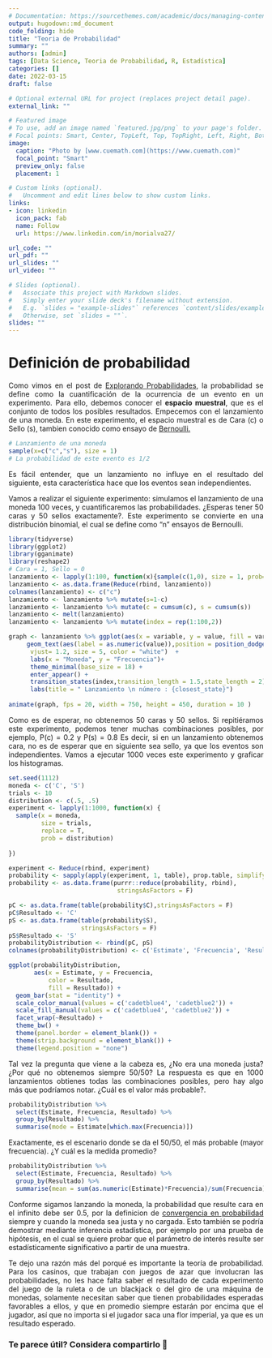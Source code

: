 ```yaml
---
# Documentation: https://sourcethemes.com/academic/docs/managing-content/
output: hugodown::md_document
code_folding: hide
title: "Teoria de Probabilidad"
summary: ""
authors: [admin]
tags: [Data Science, Teoria de Probabilidad, R, Estadística]
categories: []
date: 2022-03-15
draft: false

# Optional external URL for project (replaces project detail page).
external_link: ""

# Featured image
# To use, add an image named `featured.jpg/png` to your page's folder.
# Focal points: Smart, Center, TopLeft, Top, TopRight, Left, Right, BottomLeft, Bottom, BottomRight.
image:
  caption: "Photo by [www.cuemath.com](https://www.cuemath.com)"
  focal_point: "Smart"
  preview_only: false
  placement: 1

# Custom links (optional).
#   Uncomment and edit lines below to show custom links.
links:
- icon: linkedin
  icon_pack: fab
  name: Follow
  url: https://www.linkedin.com/in/morialva27/

url_code: ""
url_pdf: ""
url_slides: ""
url_video: ""

# Slides (optional).
#   Associate this project with Markdown slides.
#   Simply enter your slide deck's filename without extension.
#   E.g. `slides = "example-slides"` references `content/slides/example-slides.md`.
#   Otherwise, set `slides = ""`.
slides: ""
---
```

<div style="text-align: justify">

# Definición de probabilidad

Como vimos en el post de [Explorando Probabilidades](https://www.dmorialva.com/post/explorando-informacion/), la probabilidad se define como la cuantificación de la ocurrencia de un evento en un experimento. Para ello, debemos conocer el **espacio muestral**, que es el conjunto de todos los posibles resultados. Empecemos con el lanzamiento de una moneda. En este experimento, el espacio muestral es de Cara (c) o Sello (s), tambien conocido como ensayo de [Bernoulli.](https://es.wikipedia.org/wiki/Ensayo_de_Bernoulli#:~:text=En%20la%20teoría%20de%20probabilidad,en%20honor%20a%20Jakob%20Bernoulli.) 

```r
# Lanzamiento de una moneda
sample(x=c("c","s"), size = 1)
# La probabilidad de este evento es 1/2
```

Es fácil entender, que un lanzamiento no influye en el resultado del siguiente, esta característica hace que los eventos sean independientes. 

Vamos a realizar el siguiente experimento: simulamos el lanzamiento de una moneda 100 veces, y cuantificaremos las probabilidades. ¿Esperas tener 50 caras y 50 sellos exactamente?. Este experimento se convierte en una distribución binomial, el cual se define como "n" ensayos de Bernoulli.

```r
library(tidyverse)
library(ggplot2)
library(gganimate)
library(reshape2)
# Cara = 1, Sello = 0
lanzamiento <- lapply(1:100, function(x){sample(c(1,0), size = 1, prob=c(0.5,0.5))})
lanzamiento <- as.data.frame(Reduce(rbind, lanzamiento))
colnames(lanzamiento) <- c("c")
lanzamiento <- lanzamiento %>% mutate(s=1-c)
lanzamiento <- lanzamiento %>% mutate(c = cumsum(c), s = cumsum(s))
lanzamiento <- melt(lanzamiento)
lanzamiento <- lanzamiento %>% mutate(index = rep(1:100,2))

graph <- lanzamiento %>% ggplot(aes(x = variable, y = value, fill = variable)) +              geom_bar(stat = "identity", color = "white", show.legend = FALSE, width = 0.2) +
     geom_text(aes(label = as.numeric(value)),position = position_dodge(0.9),
      vjust= 1.2, size = 5, color = "white")  +
      labs(x = "Moneda", y = "Frecuencia")+
      theme_minimal(base_size = 18) +
      enter_appear() +
      transition_states(index,transition_length = 1.5,state_length = 2) +
      labs(title = " Lanzamiento \n número : {closest_state}")
  
animate(graph, fps = 20, width = 750, height = 450, duration = 10 )

```

Como es de esperar, no obtenemos 50 caras y 50 sellos. Si repitiéramos este experimento, podemos tener muchas combinaciones posibles, por ejemplo, P(c) = 0.2 y P(s) = 0.8
Es decir, si en un lanzamiento obtenemos cara, no es de esperar que en siguiente sea sello, ya que los eventos son independientes. Vamos a ejecutar 1000 veces este experimento y graficar los histogramas.

```r
set.seed(1112)
moneda <- c('C', 'S')
trials <- 10
distribution <- c(.5, .5)
experiment <- lapply(1:1000, function(x) {
  sample(x = moneda,
         size = trials,
         replace = T,
         prob = distribution)
  
})

experiment <- Reduce(rbind, experiment)
probability <- sapply(apply(experiment, 1, table), prop.table, simplify = "array")
probability <- as.data.frame(purrr::reduce(probability, rbind), 
                              stringsAsFactors = F)

pC <- as.data.frame(table(probability$C),stringsAsFactors = F)
pC$Resultado <- 'C'
pS <- as.data.frame(table(probability$S), 
                    stringsAsFactors = F)
pS$Resultado <- 'S'
probabilityDistribution <- rbind(pC, pS)
colnames(probabilityDistribution) <- c('Estimate', 'Frecuencia', 'Resultado')

ggplot(probabilityDistribution, 
       aes(x = Estimate, y = Frecuencia, 
           color = Resultado, 
           fill = Resultado)) + 
  geom_bar(stat = "identity") + 
  scale_color_manual(values = c('cadetblue4', 'cadetblue2')) +
  scale_fill_manual(values = c('cadetblue4', 'cadetblue2')) + 
  facet_wrap(~Resultado) + 
  theme_bw() + 
  theme(panel.border = element_blank()) + 
  theme(strip.background = element_blank()) + 
  theme(legend.position = "none")

```

Tal vez la pregunta que viene a la cabeza es, ¿No era una moneda justa? ¿Por qué no obtenemos siempre 50/50? La respuesta es que en 1000 lanzamientos obtienes todas las combinaciones posibles, pero hay algo más que podríamos notar. ¿Cuál es el valor más probable?.

```r

probabilityDistribution %>% 
  select(Estimate, Frecuencia, Resultado) %>% 
  group_by(Resultado) %>% 
  summarise(mode = Estimate[which.max(Frecuencia)])
```

Exactamente, es el escenario donde se da el 50/50, el más probable (mayor frecuencia). ¿Y cuál es la medida promedio?

```r
probabilityDistribution %>% 
  select(Estimate, Frecuencia, Resultado) %>% 
  group_by(Resultado) %>% 
  summarise(mean = sum(as.numeric(Estimate)*Frecuencia)/sum(Frecuencia))

```

Conforme sigamos lanzando la moneda, la probabilidad que resulte cara en el infinito debe ser 0.5, por la definicion de [convergencia en probabilidad](https://es.wikipedia.org/wiki/Convergencia_en_probabilidad) siempre y cuando la moneda sea justa y no cargada. Esto también se podría demostrar mediante inferencia estadística, por ejemplo por una prueba de hipótesis, en el cual se quiere probar que el parámetro de interés resulte ser estadísticamente significativo a partir de una muestra. 

Te dejo una razón más del porqué es importante la teoría de probabilidad. Para los casinos, que trabajan con juegos de azar que involucran las probabilidades, no les hace falta saber el resultado de cada experimento del juego de la ruleta o de un blackjack o del giro de una máquina de monedas, solamente necesitan saber que tienen probabilidades esperadas favorables a ellos, y que en promedio siempre estarán por encima que el jugador, así que no importa si el jugador saca una flor imperial, ya que es un resultado esperado.


<div/>

### Te parece útil? Considera compartirlo 🙌
